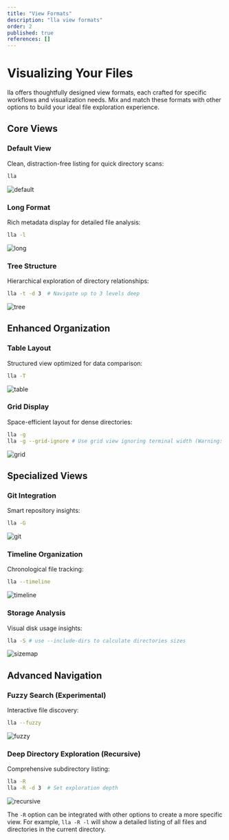 ```yaml
---
title: "View Formats"
description: "lla view formats"
order: 2
published: true
references: []
---
```

# Visualizing Your Files

lla offers thoughtfully designed view formats, each crafted for specific workflows and visualization needs. Mix and match these formats with other options to build your ideal file exploration experience.

## Core Views

### Default View
Clean, distraction-free listing for quick directory scans:
```bash
lla
```
<img src="https://github.com/user-attachments/assets/3517c63c-f4ec-4a51-ab6d-46a0ed7918f8" className="rounded-2xl" alt="default" />

### Long Format
Rich metadata display for detailed file analysis:
```bash
lla -l
```
<img src="https://github.com/user-attachments/assets/2a8d95e4-efd2-4bff-a905-9d9a892dc794" className="rounded-2xl" alt="long" />

### Tree Structure
Hierarchical exploration of directory relationships:
```bash
lla -t -d 3  # Navigate up to 3 levels deep
```
<img src="https://github.com/user-attachments/assets/cb32bfbb-eeb1-4701-889d-f3d42c7d4896" className="rounded-2xl" alt="tree" />

## Enhanced Organization

### Table Layout
Structured view optimized for data comparison:
```bash
lla -T
```
<img src="https://github.com/user-attachments/assets/9f1d6d97-4074-4480-b242-a6a2eace4b38" className="rounded-2xl" alt="table" />

### Grid Display
Space-efficient layout for dense directories:
```bash
lla -g
lla -g --grid-ignore # Use grid view ignoring terminal width (Warning: output may extend beyond screen width) - you can configure the max width in the config file
```
<img src="https://github.com/user-attachments/assets/b81d01ea-b830-4833-8791-7b62ff9137df" className="rounded-2xl" alt="grid" />

## Specialized Views

### Git Integration
Smart repository insights:
```bash
lla -G
```
<img src="https://github.com/user-attachments/assets/b0654b20-c37d-45c2-9fd0-f3399fce385e" className="rounded-2xl" alt="git" />

### Timeline Organization
Chronological file tracking:
```bash
lla --timeline
```
<img src="https://github.com/user-attachments/assets/06a156a7-628a-4948-b75c-a0da584c9224" className="rounded-2xl" alt="timeline" />

### Storage Analysis
Visual disk usage insights:
```bash
lla -S # use --include-dirs to calculate directories sizes
```
<img src="https://github.com/user-attachments/assets/dad703ec-ef23-460b-9b9c-b5c5d6595300" className="rounded-2xl" alt="sizemap" />

## Advanced Navigation

### Fuzzy Search (Experimental)

Interactive file discovery:
```bash
lla --fuzzy
```
<img src="https://github.com/user-attachments/assets/ec946fd2-34d7-40b7-b951-ffd9c4009ad6" className="rounded-2xl" alt="fuzzy" />

### Deep Directory Exploration (Recursive)
Comprehensive subdirectory listing:
```bash
lla -R
lla -R -d 3  # Set exploration depth
```
<img src="https://github.com/user-attachments/assets/f8fa0901-8866-4b92-a76e-3b7fd307f04e" className="rounded-2xl" alt="recursive" />

The `-R` option can be integrated with other options to create a more specific view. For example, `lla -R -l`
will show a detailed listing of all files and directories in the current directory.
